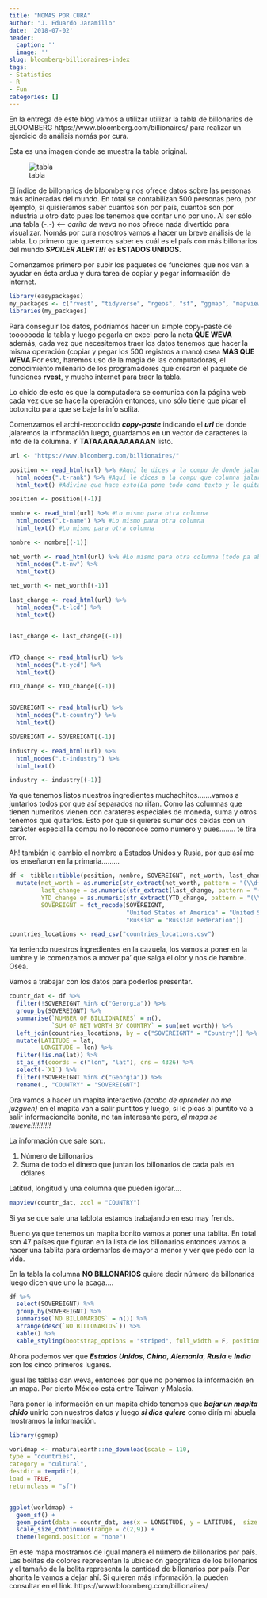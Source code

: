 ```yaml
---
title: "NOMAS POR CURA"
author: "J. Eduardo Jaramillo"
date: '2018-07-02'
header:
  caption: ''
  image: ''
slug: bloomberg-billionaires-index
tags:
- Statistics
- R
- Fun
categories: []
---
```


En la entrega de este blog vamos a utilizar utilizar la tabla de billonarios de BLOOMBERG https://www.bloomberg.com/billionaires/ para realizar un ejercicio de análisis nomás por cura.

Esta es una imagen donde se muestra la tabla original. 

![tabla](bill_idx.JPG)


El índice de billonarios de bloomberg nos ofrece datos sobre las personas más adineradas del mundo. En total se contabilizan 500 personas pero, por ejemplo, si quisieramos saber cuantos son por país, cuantos son por industria u otro dato pues los tenemos que contar uno por uno. Al ser sólo una tabla (-.-) <-- _carita de weva_ no nos ofrece nada divertido para visualizar. Nomás por cura nosotros vamos a hacer un breve análisis de la tabla. Lo primero que queremos saber es cuál es el país con más billonarios del mundo **_SPOILER ALERT!!!_** es **ESTADOS UNIDOS**.

Comenzamos primero por subir los paquetes de funciones que nos van a ayudar en ésta ardua y dura tarea de copiar y pegar información de internet. 

```r

library(easypackages)
my_packages <- c("rvest", "tidyverse", "rgeos", "sf", "ggmap", "mapview", "readr", "knitr", "ggrepel", "kableExtra")
libraries(my_packages)

```


Para conseguir los datos, podríamos hacer un simple copy-paste de tooooooda la tabla y luego pegarla en excel pero la neta **QUE WEVA** además, cada vez que necesitemos traer los datos tenemos que hacer la misma operación (copiar y pegar los 500 registros a mano) osea **MAS QUE WEVA**.Por esto, haremos uso de la magia de las computadoras, el conocimiento milenario de los programadores que crearon el paquete de funciones **rvest**, y mucho internet para traer la tabla.

Lo chido de esto es que la computadora se comunica con la página web cada vez que se hace la operación entonces, uno sólo tiene que picar el botoncito para que se baje la info solita. 

Comenzamos el archi-reconocido _**copy-paste**_ indicando el **_url_** de donde jalaremos la información luego, guardamos en un vector de caracteres la info de la columna. Y **TATAAAAAAAAAAAN** listo.

```r

url <- "https://www.bloomberg.com/billionaires/"

position <- read_html(url) %>% #Aquí le dices a la compu de donde jalar la info
  html_nodes(".t-rank") %>% #Aquí le dices a la compu que columna jalar
  html_text() #Adivina que hace esto(La pone todo como texto y le quita un montón de carácteres que no sirven)

position <- position[(-1)]

nombre <- read_html(url) %>% #Lo mismo para otra columna
  html_nodes(".t-name") %>% #Lo mismo para otra columna
  html_text() #Lo mismo para otra columna

nombre <- nombre[(-1)]

net_worth <- read_html(url) %>% #Lo mismo para otra columna (todo pa abajo lo mismo)
  html_nodes(".t-nw") %>%
  html_text()

net_worth <- net_worth[(-1)]

last_change <- read_html(url) %>%
  html_nodes(".t-lcd") %>%
  html_text()


last_change <- last_change[(-1)]


YTD_change <- read_html(url) %>%
  html_nodes(".t-ycd") %>%
  html_text()

YTD_change <- YTD_change[(-1)]


SOVEREIGNT <- read_html(url) %>%
  html_nodes(".t-country") %>%
  html_text()

SOVEREIGNT <- SOVEREIGNT[(-1)]

industry <- read_html(url) %>%
  html_nodes(".t-industry") %>%
  html_text()

industry <- industry[(-1)]

```

Ya que tenemos listos nuestros ingredientes muchachitos.......vamos a juntarlos todos por que así separados no rifan. Como las columnas que tienen numeritos vienen con carateres especiales de moneda, suma y otros tenemos que quitarlos. Esto por que si quieres sumar dos celdas con un carácter especial la compu no lo reconoce como número y pues........ te tira error. 

Ah! también le cambio el nombre a Estados Unidos y Rusia, por que así me los enseñaron en la primaria.........

```r
df <- tibble::tibble(position, nombre, SOVEREIGNT, net_worth, last_change, YTD_change) %>%
  mutate(net_worth = as.numeric(str_extract(net_worth, pattern = "(\\d+\\.?\\d+)")),
         last_change = as.numeric(str_extract(last_change, pattern = "(\\d+\\.?\\d?+)")),
         YTD_change = as.numeric(str_extract(YTD_change, pattern = "(\\d+\\.?\\d?+)")),
         SOVEREIGNT = fct_recode(SOVEREIGNT,
                                 "United States of America" = "United States",
                                 "Russia" = "Russian Federation"))

countries_locations <- read_csv("countries_locations.csv")
```



Ya teniendo nuestros ingredientes en la cazuela, los vamos a poner en la lumbre y le comenzamos a mover pa' que salga el olor y nos de hambre. Osea. 

Vamos a trabajar con los datos para poderlos presentar.


```r

countr_dat <- df %>%
  filter(!SOVEREIGNT %in% c("Gerorgia")) %>%
  group_by(SOVEREIGNT) %>%
  summarise(`NUMBER OF BILLIONAIRES` = n(),
            `SUM OF NET WORTH BY COUNTRY` = sum(net_worth)) %>%
  left_join(countries_locations, by = c("SOVEREIGNT" = "Country")) %>%
  mutate(LATITUDE = lat,
         LONGITUDE = lon) %>%
  filter(!is.na(lat)) %>%
  st_as_sf(coords = c("lon", "lat"), crs = 4326) %>%
  select(-`X1`) %>%
  filter(!SOVEREIGNT %in% c("Georgia")) %>%
  rename(., "COUNTRY" = "SOVEREIGNT")

```

Ora vamos a hacer un mapita interactivo _(acabo de aprender no me juzguen)_ en el mapita van a salir puntitos y luego, si le picas al puntito va a salir informacioncita bonita, no tan interesante pero, _el mapa se mueve!!!!!!!!!!_

La información que sale son:.

1. Número de billonarios
2. Suma de todo el dinero que juntan los billonarios de cada país en dólares

Latitud, longitud y una columna que pueden igorar....

```r

mapview(countr_dat, zcol = "COUNTRY")


```


Si ya se que sale una tablota estamos trabajando en eso may frends. 

Bueno ya que tenemos un mapita bonito vamos a poner una tablita. En total son 47 países que figuran en la lista de los billonarios entonces vamos a hacer una tablita para ordernarlos de mayor a menor y ver que pedo con la vida. 

En la tabla la columna **NO BILLONARIOS** quiere decir número de billonarios luego dicen que uno la acaga....

```r

df %>%
  select(SOVEREIGNT) %>%
  group_by(SOVEREIGNT) %>%
  summarise(`NO BILLONARIOS` = n()) %>%
  arrange(desc(`NO BILLONARIOS`)) %>%
  kable() %>%
  kable_styling(bootstrap_options = "striped", full_width = F, position = "left")

```

Ahora podemos ver que **_Estados Unidos_**, **_China_**, **_Alemania_**, **_Rusia_** e **_India_** son los cinco primeros lugares.

Igual las tablas dan weva, entonces por qué no ponemos la información en un mapa. Por cierto México está entre Taiwan y Malasia. 

Para poner la información en un mapita chido tenemos que **_bajar un mapita chido_** unirlo con nuestros datos y luego **_si dios quiere_** como diría mi abuela mostramos la información.


```r

library(ggmap)

worldmap <- rnaturalearth::ne_download(scale = 110,
type = "countries",
category = "cultural",
destdir = tempdir(),
load = TRUE,
returnclass = "sf")


ggplot(worldmap) +
  geom_sf() +
  geom_point(data = countr_dat, aes(x = LONGITUDE, y = LATITUDE,  size = `NUMBER OF BILLIONAIRES`, colour = as.factor(`NUMBER OF BILLIONAIRES`), alpha = .5), inherit.aes = FALSE) +
  scale_size_continuous(range = c(2,9)) +
  theme(legend.position = "none")
```

En este mapa mostramos de igual manera el número de billonarios por país. Las bolitas de colores representan la ubicación geográfica de los billonarios y el tamaño de la bolita representa la cantidad de billonarios por país. Por ahorita le vamos a dejar ahí. Si quieren más información, la pueden consultar en el link. https://www.bloomberg.com/billionaires/ 





















